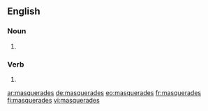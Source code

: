 ==English==

===Noun===
{{head|en|noun plural form}}

# {{plural of|masquerade|lang=en}}

===Verb===
{{head|en|verb form}}

# {{en-third-person singular of|masquerade}}

[[ar:masquerades]]
[[de:masquerades]]
[[eo:masquerades]]
[[fr:masquerades]]
[[fi:masquerades]]
[[vi:masquerades]]